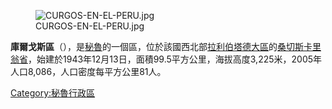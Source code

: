 [[Image:CURGOS-EN-EL-PERU.jpg|right]]

'''庫爾戈斯區'''（{{lang-es|Distrito de Curgos}}），是[[秘魯|秘魯]]的一個區，位於該國西北部[[拉利伯塔德大區|拉利伯塔德大區]]的[[桑切斯卡里翁省|桑切斯卡里翁省]]，始建於1943年12月13日，面積99.5平方公里，海拔高度3,225米，2005年人口8,086，人口密度每平方公里81人。

{{Peru-geo-stub}}
[[Category:秘魯行政區|Category:秘魯行政區]]